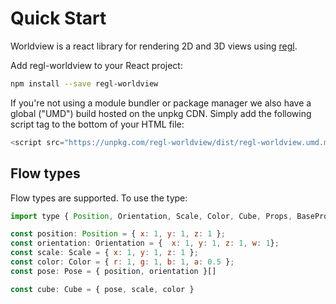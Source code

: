 # Quick Start

Worldview is a react library for rendering 2D and 3D views using [regl](https://github.com/regl-project/regl).

Add regl-worldview to your React project:

```bash
npm install --save regl-worldview
```

If you're not using a module bundler or package manager we also have a global ("UMD") build hosted on the unpkg CDN. Simply add the following script tag to the bottom of your HTML file:

```js
<script src="https://unpkg.com/regl-worldview/dist/regl-worldview.umd.min.js" />
```

## Flow types

Flow types are supported. To use the type:

```js
import type { Position, Orientation, Scale, Color, Cube, Props, BaseProps } from 'regl-worldview'

const position: Position = { x: 1, y: 1, z: 1 };
const orientation: Orientation = {  x: 1, y: 1, z: 1, w: 1};
const scale: Scale = { x: 1, y: 1, z: 1 };
const color: Color = { r: 1, g: 1, b: 1, a: 0.5 };
const pose: Pose = { position, orientation }[]

const cube: Cube = { pose, scale, color }

```
